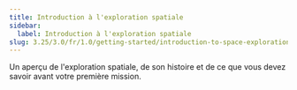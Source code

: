 ```yaml
---
title: Introduction à l'exploration spatiale
sidebar:
  label: Introduction à l'exploration spatiale
slug: 3.25/3.0/fr/1.0/getting-started/introduction-to-space-exploration
---
```


Un aperçu de l'exploration spatiale, de son histoire et de ce que vous devez savoir avant votre première mission.
